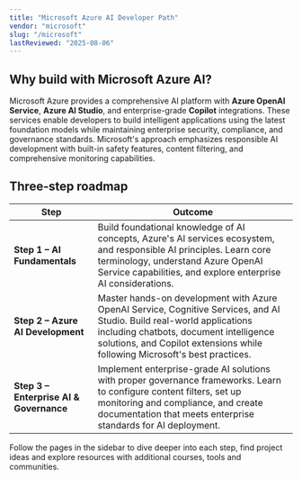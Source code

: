 ```yaml
---
title: "Microsoft Azure AI Developer Path"
vendor: "microsoft"
slug: "/microsoft"
lastReviewed: "2025-08-06"
---
```



<VendorLanding vendor="microsoft" />

## Why build with Microsoft Azure AI?

Microsoft Azure provides a comprehensive AI platform with **Azure OpenAI Service**, **Azure AI Studio**, and enterprise-grade **Copilot** integrations. These services enable developers to build intelligent applications using the latest foundation models while maintaining enterprise security, compliance, and governance standards. Microsoft's approach emphasizes responsible AI development with built-in safety features, content filtering, and comprehensive monitoring capabilities.

## Three‑step roadmap

| Step | Outcome |
|------|---------|
| **Step 1 – AI Fundamentals** | Build foundational knowledge of AI concepts, Azure's AI services ecosystem, and responsible AI principles. Learn core terminology, understand Azure OpenAI Service capabilities, and explore enterprise AI considerations. |
| **Step 2 – Azure AI Development** | Master hands-on development with Azure OpenAI Service, Cognitive Services, and AI Studio. Build real-world applications including chatbots, document intelligence solutions, and Copilot extensions while following Microsoft's best practices. |
| **Step 3 – Enterprise AI & Governance** | Implement enterprise-grade AI solutions with proper governance frameworks. Learn to configure content filters, set up monitoring and compliance, and create documentation that meets enterprise standards for AI deployment. |

Follow the pages in the sidebar to dive deeper into each step, find project ideas and explore resources with additional courses, tools and communities.
